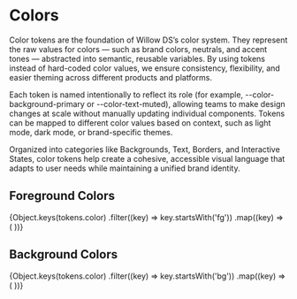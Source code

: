 
<Meta title="Foundation/Colors" />

# Colors

Color tokens are the foundation of Willow DS’s color system. They represent the raw values for colors — such as brand colors, neutrals, and accent tones — abstracted into semantic, reusable variables. By using tokens instead of hard-coded color values, we ensure consistency, flexibility, and easier theming across different products and platforms.

Each token is named intentionally to reflect its role (for example, --color-background-primary or --color-text-muted), allowing teams to make design changes at scale without manually updating individual components. Tokens can be mapped to different color values based on context, such as light mode, dark mode, or brand-specific themes.

Organized into categories like Backgrounds, Text, Borders, and Interactive States, color tokens help create a cohesive, accessible visual language that adapts to user needs while maintaining a unified brand identity.

## Foreground Colors

<div
	style={{
		display: 'grid',
		gridTemplateColumns: 'repeat(auto-fit, minmax(150px, 1fr))',
		gap: '1rem',
		padding: '1rem',
	}}
>
	{Object.keys(tokens.color)
		.filter((key) => key.startsWith('fg'))
		.map((key) => (
			<ColorSwatch key={key} color={key} />
		))}
</div>

## Background Colors

<div
	style={{
		display: 'grid',
		gridTemplateColumns: 'repeat(auto-fit, minmax(150px, 1fr))',
		gap: '1rem',
		padding: '1rem',
	}}
>
	{Object.keys(tokens.color)
		.filter((key) => key.startsWith('bg'))
		.map((key) => (
			<ColorSwatch key={key} color={key} />
		))}
</div>
